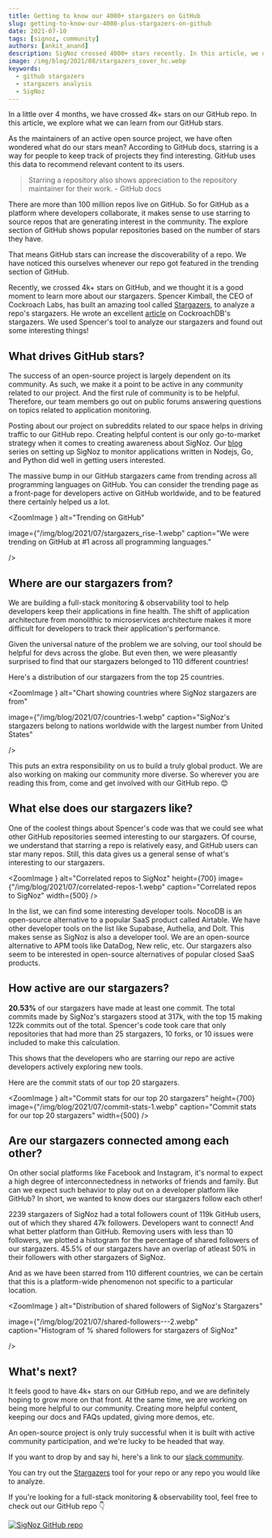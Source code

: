 ```yaml
---
title: Getting to know our 4000+ stargazers on GitHub
slug: getting-to-know-our-4000-plus-stargazers-on-github
date: 2021-07-10
tags: [signoz, community]
authors: [ankit_anand]
description: SigNoz crossed 4000+ stars recently. In this article, we dig deep to find out about our GitHub stargazers using a tool called Stargazers.
image: /img/blog/2021/08/stargazers_cover_hc.webp
keywords:
  - github stargazers
  - stargazers analysis
  - SigNoz
---
```

<head>
  <link rel="canonical" href="https://signoz.io/blog/getting-to-know-our-4000-plus-stargazers-on-github/"/>
</head>

In a little over 4 months, we have crossed 4k+ stars on our GitHub repo. In this article, we explore what we can learn from our GitHub stars.


As the maintainers of an active open source project, we have often wondered what do our stars mean? According to GitHub docs, starring is a way for people to keep track of projects they find interesting. GitHub uses this data to recommend relevant content to its users.

> Starring a repository also shows appreciation to the repository maintainer for their work. - GitHub docs

There are more than 100 million repos live on GitHub. So for GitHub as a platform where developers collaborate, it makes sense to use starring to source repos that are generating interest in the community. The explore section of GitHub shows popular repositories based on the number of stars they have.

That means GitHub stars can increase the discoverability of a repo. We have noticed this ourselves whenever our repo got featured in the trending section of GitHub.

Recently, we crossed 4k+ stars on GitHub, and we thought it is a good moment to learn more about our stargazers. Spencer Kimball, the CEO of Cockroach Labs, has built an amazing tool called [Stargazers](https://github.com/spencerkimball/stargazers), to analyze a repo's stargazers. He wrote an excellent [article](https://www.cockroachlabs.com/blog/what-can-we-learn-from-our-github-stars/) on CockroachDB's stargazers. We used Spencer's tool to analyze our stargazers and found out some interesting things!

## What drives GitHub stars?

The success of an open-source project is largely dependent on its community. As such, we make it a point to be active in any community related to our project. And the first rule of community is to be helpful. Therefore, our team members go out on public forums answering questions on topics related to application monitoring.

Posting about our project on subreddits related to our space helps in driving traffic to our GitHub repo. Creating helpful content is our only go-to-market strategy when it comes to creating awareness about SigNoz. Our [blog](/blog/) series on setting up SigNoz to monitor applications written in Nodejs, Go, and Python did well in getting users interested.

The massive bump in our GitHub stargazers came from trending across all programming languages on GitHub. You can consider the trending page as a front-page for developers active on GitHub worldwide, and to be featured there certainly helped us a lot.



<ZoomImage
   } alt="Trending on GitHub"
   
   image={"/img/blog/2021/07/stargazers_rise-1.webp"
   caption="We were trending on GitHub at #1 across all programming languages."
   
/>

## Where are our stargazers from?

We are building a full-stack monitoring & observability tool to help developers keep their applications in fine health. The shift of application architecture from monolithic to microservices architecture makes it more difficult for developers to track their application's performance.

Given the universal nature of the problem we are solving, our tool should be helpful for devs across the globe. But even then, we were pleasantly surprised to find that our stargazers belonged to 110 different countries!

Here's a distribution of our stargazers from the top 25 countries.

<ZoomImage
   } alt="Chart showing countries where SigNoz stargazers are from"
   
   image={"/img/blog/2021/07/countries-1.webp"
   caption="SigNoz's stargazers belong to nations worldwide with the largest number from United States"
   
/>

This puts an extra responsibility on us to build a truly global product. We are also working on making our community more diverse. So wherever you are reading this from, come and get involved with our GitHub repo. 😊

## What else does our stargazers like?

One of the coolest things about Spencer's code was that we could see what other GitHub repositories seemed interesting to our stargazers. Of course, we understand that starring a repo is relatively easy, and GitHub users can star many repos. Still, this data gives us a general sense of what's interesting to our stargazers.

<ZoomImage
   } alt="Correlated repos to SigNoz"
   height={700}
   image={"/img/blog/2021/07/correlated-repos-1.webp"
   caption="Correlated repos to SigNoz"
   width={500}
/>

In the list, we can find some interesting developer tools. NocoDB is an open-source alternative to a popular SaaS product called Airtable. We have other developer tools on the list like Supabase, Authelia, and Dolt. This makes sense as SigNoz is also a developer tool. We are an open-source alternative to APM tools like DataDog, New relic, etc. Our stargazers also seem to be interested in open-source alternatives of popular closed SaaS products.

## How active are our stargazers?

**20.53%** of our stargazers have made at least one commit. The total commits made by SigNoz's stargazers stood at 317k, with the top 15 making 122k commits out of the total. Spencer's code took care that only repositories that had more than 25 stargazers, 10 forks, or 10 issues were included to make this calculation.

This shows that the developers who are starring our repo are active developers actively exploring new tools.

Here are the commit stats of our top 20 stargazers.

<ZoomImage
   } alt="Commit stats for our top 20 stargazers"
   height={700}
   image={"/img/blog/2021/07/commit-stats-1.webp"
   caption="Commit stats for our top 20 stargazers"
   width={500}
/>

## Are our stargazers connected among each other?

On other social platforms like Facebook and Instagram, it's normal to expect a high degree of interconnectedness in networks of friends and family. But can we expect such behavior to play out on a developer platform like GitHub? In short, we wanted to know does our stargazers follow each other!

2239 stargazers of SigNoz had a total followers count of 119k GitHub users, out of which they shared 47k followers. Developers want to connect! And what better platform than GitHub. Removing users with less than 10 followers, we plotted a histogram for the percentage of shared followers of our stargazers. 45.5% of our stargazers have an overlap of atleast 50% in their followers with other stargazers of SigNoz.

And as we have been starred from 110 different countries, we can be certain that this is a platform-wide phenomenon not specific to a particular location.

<ZoomImage
   } alt="Distribution of shared followers of SigNoz's Stargazers"
   
   image={"/img/blog/2021/07/shared-followers---2.webp"
   caption="Histogram of % shared followers for stargazers of SigNoz"
   
/>

## What's next?

It feels good to have 4k+ stars on our GitHub repo, and we are definitely hoping to grow more on that front. At the same time, we are working on being more helpful to our community. Creating more helpful content, keeping our docs and FAQs updated, giving more demos, etc.

An open-source project is only truly successful when it is built with active community participation, and we're lucky to be headed that way.

If you want to drop by and say hi, here's a link to our [slack community](https://signoz.io/slack).

You can try out the [Stargazers](https://github.com/spencerkimball/stargazers) tool for your repo or any repo you would like to analyze.

If you're looking for a full-stack monitoring & observability tool, feel free to check out our GitHub repo 👇

[![SigNoz GitHub repo](/img/blog/common/signoz_github.webp)](https://github.com/SigNoz/signoz)
